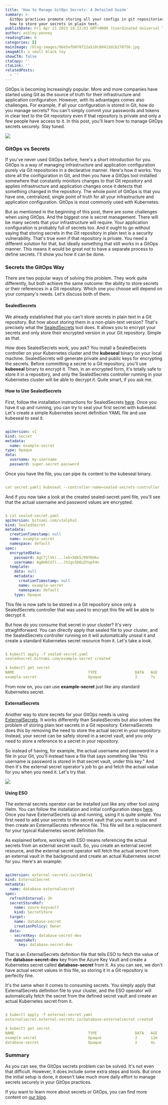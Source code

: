 ```yaml
---
title: 'How to Manage GitOps Secrets: A Detailed Guide'
summary: >-
  GitOps practices promote storing all your configs in git repositories. Learn
  how to store your secrets in plain text.
publishDate: Fri Apr 21 2023 18:22:03 GMT+0000 (Coordinated Universal Time)
author: ashley-penney
readingTime: 6
categories: []
mainImage: /blog-images/96e5afb078f22a510c88413dcb278756.jpg
imageAlt: a small black toy
showCTA: false
ctaCopy: ''
ctaLink: ''
relatedPosts:
  - ''
---
```


GitOps is becoming increasingly popular. More and more companies have started using Git as the source of truth for their infrastructure and application configuration. However, with its advantages comes also challenges. For example, if all your configuration is stored in Git, how do you manage secrets? You can't simply commit your passwords and tokens in clear text to the Git repository even if that repository is private and only a few people have access to it. In this post, you'll learn how to manage GitOps secrets securely. Stay tuned.

![](/blog-images/f808540d87cebe56d7ee1d06ba115259.png)

### GitOps vs Secrets

If you've never used GitOps before, here's a short introduction for you. GitOps is a way of managing infrastructure and application configuration purely via Git repositories in a declarative manner. Here's how it works: You store all the configuration in Git, and then you have a GitOps tool installed somewhere that constantly monitors changes to that Git repository and applies infrastructure and application changes once it detects that something changed in the repository. The whole point of GitOps is that you have one, centralized, single point of truth for all your infrastructure and application configuration. GitOps is most commonly used with Kubernetes.

But as mentioned in the beginning of this post, there are some challenges when using GitOps. And the biggest one is secret management. There will be many secrets that your infrastructure will require. Your application configuration is probably full of secrets too. And it ought to go without saying that storing secrets in the Git repository in plain text is a security vulnerability. That's true even if that repository is private. You need a different solution for that, but ideally something that still works in a GitOps manner. This means it would be great not to have a separate process to define secrets. I'll show you how it can be done.

### Secrets the GitOps Way

There are two popular ways of solving this problem. They work quite differently, but both achieve the same outcome: the ability to store secrets or their references in a Git repository. Which one you choose will depend on your company's needs. Let's discuss both of them.

#### SealedSecrets

We already established that you can't store secrets in plain text in a Git repository. But how about storing them in a non-plain-text version? That's precisely what the [SealedSecrets](https://github.com/bitnami-labs/sealed-secrets) tool does. It allows you to encrypt your secrets and only store their encrypted version in your Git repository. Simple as that.

How does SealedSecrets work, you ask? You install a SealedSecrets controller on your Kubernetes cluster and the **kubeseal** binary on your local machine. SealedSecrets will generate private and public keys for encrypting the secrets. Before committing a secret to a Git repository, you'll use **kubeseal** binary to encrypt it. Then, in an encrypted form, it's totally safe to store it in a repository, and only the SealedSecrets controller running in your Kubernetes cluster will be able to decrypt it. Quite smart, if you ask me.

#### How to Use SealedSecrets

First, follow the installation instructions for SealedSecrets [here](https://github.com/bitnami-labs/sealed-secrets#installation). Once you have it up and running, you can try to seal your first secret with kubeseal. Let's create a simple Kubernetes secret definition YAML file and use kubeseal to seal it.

```yaml

apiVersion: v1
kind: Secret
metadata:  
  name: example-secret
type: Opaque
data:
  username: my-username
  password: super-secret-password

```

Once you have the file, you can pipe its content to the kubeseal binary.

```yaml

cat secret.yaml| kubeseal --controller-name=sealed-secrets-controller --format yaml > sealed-secret.yaml

```

And if you now take a look at the created sealed-secret.yaml file, you'll see that the actual username and password values are encrypted.

```yaml

$ cat sealed-secret.yaml
apiVersion: bitnami.com/v1alpha1
kind: SealedSecret
metadata:
  creationTimestamp: null
  name: example-secret
  namespace: default
spec:
  encryptedData:
    password: AgC7jlVk(...)eb+XOk5/99fKHk=
    username: AgAHbCU7(...)hIgv5D6LDYopF4n
  template:
    data: null
    metadata:
      creationTimestamp: null
      name: example-secret
      namespace: default
    type: Opaque

```

This file is now safe to be stored in a Git repository since only a SealedSecrets controller that was used to encrypt this file will be able to decrypt it.

But how do you consume that secret in your cluster? It's very straightforward. You can directly apply that sealed file to your cluster, and the SealedSecrets controller running on it will automatically unseal it and create a standard Kubernetes secret resource from it. Let's take a look.

```yaml

$ kubectl apply -f sealed-secret.yaml
sealedsecret.bitnami.com/example-secret created

$ kubectl get secret
NAME                                 TYPE                 DATA   AGE
example-secret                       Opaque               2      7s

```

From now on, you can use **example-secret** just like any standard Kubernetes secret.

#### ExternalSecrets

Another way to store secrets for your GitOps needs is using [ExternalSecrets](https://external-secrets.io/). It works differently than SealedSecrets but also solves the problem of storing plain text secrets in a Git repository. ExternalSecrets does this by removing the need to store the actual secret in your repository. Instead, your secret can be safely stored in a secret vault, and you only need to store a reference to a secret in your repository.

So instead of having, for example, the actual username and password in a file in your Git, you'll instead have a file that says something like "this username is password is stored in that secret vault, under this key." And then it's the external secret operator's job to go and fetch the actual value for you when you need it. Let's try that.

![](/blog-images/51c0cf27ba7ead6a04410e970bd6ce75.png)

#### Using ESO

The external secrets operator can be installed just like any other tool using Helm. You can follow the installation and initial configuration steps [here](https://external-secrets.io/v0.5.8/guides-getting-started/). Once you have ExternalSecrets up and running, using it is quite simple. You first need to add your secrets to the secret vault that you want to use and then create an ExternalSecrets reference file. This file will be a replacement for your typical Kubernetes secret definition file.

As explained before, working with ESO means referencing the actual secrets from an external secret vault. So, you create an external secret resource, and the external secret operator will fetch the actual secret from an external vault in the background and create an actual Kubernetes secret for you. Here's an example:

```yaml

apiVersion: external-secrets.io/v1beta1
kind: ExternalSecret
metadata:
  name: database-externalsecret
spec:
  refreshInterval: 3h
  secretStoreRef:
    name: azure-keyvault
    kind: SecretStore
  target:
    name: database-secret
    creationPolicy: Owner
  data:
  - secretKey: database-secret-dev
    remoteRef:
      key: database-secret-dev

```

That is an ExternalSecrets definition file that tells ESO to fetch the value of the **database-secret-dev** key from the Azure Key Vault and create a Kubernetes secret called **database-secret** from it. As you can see, we don't have actual secret values in this file, so storing it in a Git repository is perfectly fine.

It's the same when it comes to consuming secrets. You simply apply that ExternalSecrets definition file to your cluster, and the ESO operator will automatically fetch the secret from the defined secret vault and create an actual Kubernetes secret from it.

```yaml

$ kubectl apply -f external-secret.yaml
externalsecret.external-secrets.io/database-externalsecret created

$ kubectl get secret
NAME                                 TYPE                 DATA   AGE
example-secret                       Opaque               2      12m
database-secret                      Opaque               2      4s

```

### Summary

As you can see, the GitOps secrets problem can be solved. It's not even that difficult. However, it does include some extra steps and tools. But once the initial setup is done, it doesn't take much more daily effort to manage secrets securely in your GitOps practices.

If you want to learn more about secrets or GitOps, you can find more content on [our blog](https://release.com/blog).